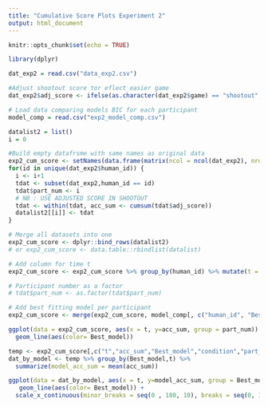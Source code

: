 ```yaml
---
title: "Cumulative Score Plots Experiment 2"
output: html_document
---
```


```r
knitr::opts_chunk$set(echo = TRUE)

library(dplyr)
```

```r

dat_exp2 = read.csv("data_exp2.csv")

#Adjust shootout score tor eflect easier game
dat_exp2$adj_score <- ifelse(as.character(dat_exp2$game) == "shootout", dat_exp2$score - 0.333, dat_exp2$score)

# Load data comparing models BIC for each participant 
model_comp = read.csv("exp2_model_comp.csv")
```

```r
datalist2 = list()
i = 0

#Build empty datafrsme with same names as original data
exp2_cum_score <- setNames(data.frame(matrix(ncol = ncol(dat_exp2), nrow = 0)), colnames(dat_exp2))
for(id in unique(dat_exp2$human_id)) {
  i <- i+1
  tdat <- subset(dat_exp2,human_id == id)
  tdat$part_num <- i
  # NB : USE ADJUSTED SCORE IN SHOOTOUT
  tdat <- within(tdat, acc_sum <- cumsum(tdat$adj_score))
  datalist2[[i]] <- tdat
}

# Merge all datasets into one 
exp2_cum_score <- dplyr::bind_rows(datalist2)
# or exp2_cum_score <- data.table::rbindlist(datalist)

# Add column for time t
exp2_cum_score <- exp2_cum_score %>% group_by(human_id) %>% mutate(t = row_number())

# Participant number as a factor 
# tdat$part_num <- as.factor(tdat$part_num)

# Add best fitting model per participant
exp2_cum_score <- merge(exp2_cum_score, model_comp[, c("human_id", "Best_model")], by="human_id")
```


```r
ggplot(data = exp2_cum_score, aes(x = t, y=acc_sum, group = part_num)) + 
  geom_line(aes(color= Best_model))
```


```r
temp <- exp2_cum_score[,c("t","acc_sum","Best_model","condition","part_num")]
dat_by_model <- temp %>% group_by(Best_model,t) %>% 
  summarize(model_acc_sum = mean(acc_sum))

ggplot(data = dat_by_model, aes(x = t, y=model_acc_sum, group = Best_model)) + 
   geom_line(aes(color= Best_model)) +
  scale_x_continuous(minor_breaks = seq(0 , 180, 10), breaks = seq(0, 180, 60))
```